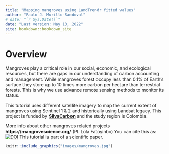 --- 
title: "Mapping mangroves using LandTrendr fitted values"
author: "Paulo J. Murillo-Sandoval"
# date: "`r Sys.Date()`"
date: "Last version: May 13, 2022"
site: bookdown::bookdown_site
---

# Overview

Mangroves play a critical role in our social, economic, and ecological resources, but there are gaps in our understanding of carbon accounting and management. While mangroves forest occupy less than 0.1% of Earth's surface they store up to 10 times more carbon per hectare than terrestrial forests. This is why we use advance remote sensing methods to monitor its status.

This tutorial uses different satellite imagery to map the current extent of mangroves using Sentinel 1 & 2 and historically using Landsat legacy. This project is funded by [**SilvaCarbon**](https://www.silvacarbon.org/){target="_blank"} and the study region is Colombia.

More info about other mangroves related projects **https://mangrovescience.org/** (PI. Lola Fatoyinbo)
You can cite this as: [![DOI](https://zenodo.org/badge/357413541.svg)](https://zenodo.org/badge/latestdoi/357413541) 
This tutorial is part of a scientific paper. 


```{r my-fig,  fig.cap="Mangroves Source: Pixabay", echo=FALSE, message=FALSE}
knitr::include_graphics("images/mangroves.jpg")
```

